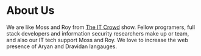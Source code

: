 # About Us

We are like Moss and Roy from [The IT Crowd](https://www.channel4.com/programmes/the-it-crowd) show.
Fellow programers, full stack developers and information security researchers make up or team, and also our IT tech support Moss and Roy.
We love to increase the web presence of Aryan and Dravidan langauges.
